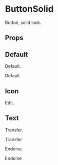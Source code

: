 
<Meta title="MDX|ButtonSolid" component={ButtonSolid} />

# ButtonSolid

Button, solid look.

## Props

<Props of={ButtonSolid} />

## Default

Default.

<Preview>
  <Story name="Default">
    <ButtonSolid>Default</ButtonSolid>
  </Story>
</Preview>

## Icon

Edit.

<Preview>
  <Story name="Edit">
    <ButtonSolid color="white">
      <SvgIcon>
        <SvgIconEdit />
      </SvgIcon>
    </ButtonSolid>
  </Story>
</Preview>

## Text

Transfer.

<Preview>
  <Story name="Transfer">
    <ButtonSolid color="orange">Transfer</ButtonSolid>
  </Story>
</Preview>

Endorse.

<Preview>
  <Story name="Endorse">
    <ButtonSolid color="orange">Endorse</ButtonSolid>
  </Story>
</Preview>
